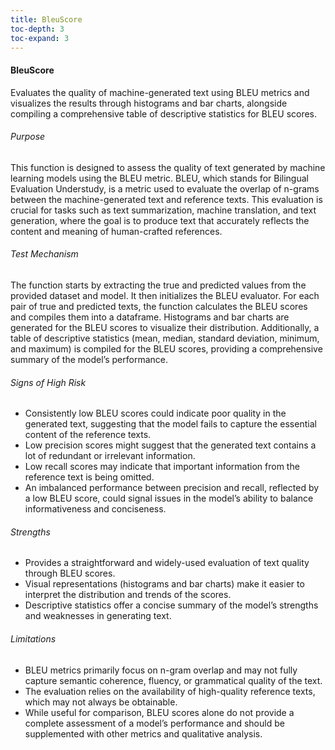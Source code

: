 ```yaml
---
title: BleuScore
toc-depth: 3
toc-expand: 3
---
```







 
#### BleuScore

Evaluates the quality of machine-generated text using BLEU metrics and visualizes the results through histograms
and bar charts, alongside compiling a comprehensive table of descriptive statistics for BLEU scores.

###### Purpose

This function is designed to assess the quality of text generated by machine learning models using the BLEU metric.
BLEU, which stands for Bilingual Evaluation Understudy, is a metric used to evaluate the overlap of n-grams between
the machine-generated text and reference texts. This evaluation is crucial for tasks such as text summarization,
machine translation, and text generation, where the goal is to produce text that accurately reflects the content
and meaning of human-crafted references.

###### Test Mechanism

The function starts by extracting the true and predicted values from the provided dataset and model. It then
initializes the BLEU evaluator. For each pair of true and predicted texts, the function calculates the BLEU scores
and compiles them into a dataframe. Histograms and bar charts are generated for the BLEU scores to visualize their
distribution. Additionally, a table of descriptive statistics (mean, median, standard deviation, minimum, and
maximum) is compiled for the BLEU scores, providing a comprehensive summary of the model's performance.

###### Signs of High Risk

- Consistently low BLEU scores could indicate poor quality in the generated text, suggesting that the model fails
to capture the essential content of the reference texts.
- Low precision scores might suggest that the generated text contains a lot of redundant or irrelevant information.
- Low recall scores may indicate that important information from the reference text is being omitted.
- An imbalanced performance between precision and recall, reflected by a low BLEU score, could signal issues in the
model's ability to balance informativeness and conciseness.

###### Strengths

- Provides a straightforward and widely-used evaluation of text quality through BLEU scores.
- Visual representations (histograms and bar charts) make it easier to interpret the distribution and trends of the
scores.
- Descriptive statistics offer a concise summary of the model's strengths and weaknesses in generating text.

###### Limitations

- BLEU metrics primarily focus on n-gram overlap and may not fully capture semantic coherence, fluency, or
grammatical quality of the text.
- The evaluation relies on the availability of high-quality reference texts, which may not always be obtainable.
- While useful for comparison, BLEU scores alone do not provide a complete assessment of a model's performance and
should be supplemented with other metrics and qualitative analysis.




 